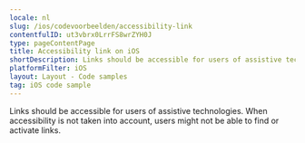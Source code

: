 ```yaml
---
locale: nl
slug: /ios/codevoorbeelden/accessibility-link
contentfulID: ut3vbrx0LrrFS8wrZYH0J
type: pageContentPage
title: Accessibility link on iOS
shortDescription: Links should be accessible for users of assistive technologies.
platformFilter: iOS
layout: Layout - Code samples
tag: iOS code sample
---
```


Links should be accessible for users of assistive technologies. When accessibility is not taken into account, users might not be able to find or activate links.

<CodeSample id="accessibility-link" locale="nl" platform="ios"/>